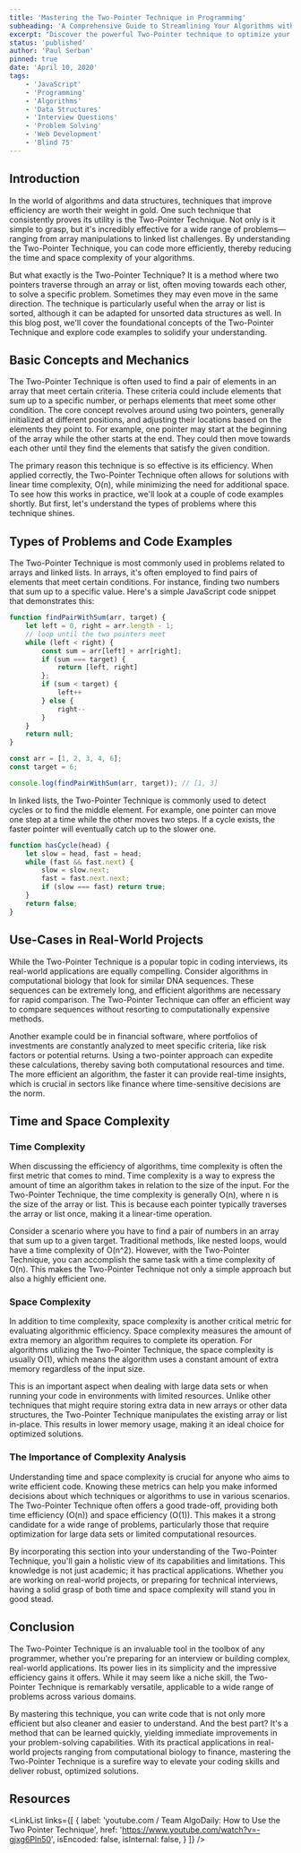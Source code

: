 ```yaml
---
title: 'Mastering the Two-Pointer Technique in Programming'
subheading: 'A Comprehensive Guide to Streamlining Your Algorithms with the Two-Pointer Technique'
excerpt: "Discover the powerful Two-Pointer technique to optimize your algorithms. Whether you're preparing for a coding interview or improving real-world applications, our comprehensive guide offers insights and code examples to make you a Two-Pointer pro."
status: 'published'
author: 'Paul Serban'
pinned: true
date: 'April 10, 2020'
tags:
    - 'JavaScript'
    - 'Programming'
    - 'Algorithms'
    - 'Data Structures'
    - 'Interview Questions'
    - 'Problem Solving'
    - 'Web Development'
    - 'Blind 75'
---
```


## Introduction

In the world of algorithms and data structures, techniques that improve efficiency are worth their weight in gold. One such technique that consistently proves its utility is the Two-Pointer Technique. Not only is it simple to grasp, but it's incredibly effective for a wide range of problems—ranging from array manipulations to linked list challenges. By understanding the Two-Pointer Technique, you can code more efficiently, thereby reducing the time and space complexity of your algorithms.

But what exactly is the Two-Pointer Technique? It is a method where two pointers traverse through an array or list, often moving towards each other, to solve a specific problem. Sometimes they may even move in the same direction. The technique is particularly useful when the array or list is sorted, although it can be adapted for unsorted data structures as well. In this blog post, we'll cover the foundational concepts of the Two-Pointer Technique and explore code examples to solidify your understanding.

## Basic Concepts and Mechanics

The Two-Pointer Technique is often used to find a pair of elements in an array that meet certain criteria. These criteria could include elements that sum up to a specific number, or perhaps elements that meet some other condition. The core concept revolves around using two pointers, generally initialized at different positions, and adjusting their locations based on the elements they point to. For example, one pointer may start at the beginning of the array while the other starts at the end. They could then move towards each other until they find the elements that satisfy the given condition.

The primary reason this technique is so effective is its efficiency. When applied correctly, the Two-Pointer Technique often allows for solutions with linear time complexity, O(n), while minimizing the need for additional space. To see how this works in practice, we'll look at a couple of code examples shortly. But first, let's understand the types of problems where this technique shines.

## Types of Problems and Code Examples

The Two-Pointer Technique is most commonly used in problems related to arrays and linked lists. In arrays, it's often employed to find pairs of elements that meet certain conditions. For instance, finding two numbers that sum up to a specific value. Here's a simple JavaScript code snippet that demonstrates this:

```javascript
function findPairWithSum(arr, target) {
    let left = 0, right = arr.length - 1;
    // loop until the two pointers meet
    while (left < right) {
        const sum = arr[left] + arr[right];
        if (sum === target) {
            return [left, right]
        };
        if (sum < target) {
            left++
        } else {
            right--
        }
    }
    return null;
}

const arr = [1, 2, 3, 4, 6];
const target = 6;

console.log(findPairWithSum(arr, target)); // [1, 3]
```

In linked lists, the Two-Pointer Technique is commonly used to detect cycles or to find the middle element. For example, one pointer can move one step at a time while the other moves two steps. If a cycle exists, the faster pointer will eventually catch up to the slower one.

```javascript
function hasCycle(head) {
    let slow = head, fast = head;
    while (fast && fast.next) {
        slow = slow.next;
        fast = fast.next.next;
        if (slow === fast) return true;
    }
    return false;
}
```

## Use-Cases in Real-World Projects

While the Two-Pointer Technique is a popular topic in coding interviews, its real-world applications are equally compelling. Consider algorithms in computational biology that look for similar DNA sequences. These sequences can be extremely long, and efficient algorithms are necessary for rapid comparison. The Two-Pointer Technique can offer an efficient way to compare sequences without resorting to computationally expensive methods.

Another example could be in financial software, where portfolios of investments are constantly analyzed to meet specific criteria, like risk factors or potential returns. Using a two-pointer approach can expedite these calculations, thereby saving both computational resources and time. The more efficient an algorithm, the faster it can provide real-time insights, which is crucial in sectors like finance where time-sensitive decisions are the norm.

## Time and Space Complexity

### Time Complexity
When discussing the efficiency of algorithms, time complexity is often the first metric that comes to mind. Time complexity is a way to express the amount of time an algorithm takes in relation to the size of the input. For the Two-Pointer Technique, the time complexity is generally O(n), where n is the size of the array or list. This is because each pointer typically traverses the array or list once, making it a linear-time operation.

Consider a scenario where you have to find a pair of numbers in an array that sum up to a given target. Traditional methods, like nested loops, would have a time complexity of O(n^2). However, with the Two-Pointer Technique, you can accomplish the same task with a time complexity of O(n). This makes the Two-Pointer Technique not only a simple approach but also a highly efficient one.

### Space Complexity
In addition to time complexity, space complexity is another critical metric for evaluating algorithmic efficiency. Space complexity measures the amount of extra memory an algorithm requires to complete its operation. For algorithms utilizing the Two-Pointer Technique, the space complexity is usually O(1), which means the algorithm uses a constant amount of extra memory regardless of the input size.

This is an important aspect when dealing with large data sets or when running your code in environments with limited resources. Unlike other techniques that might require storing extra data in new arrays or other data structures, the Two-Pointer Technique manipulates the existing array or list in-place. This results in lower memory usage, making it an ideal choice for optimized solutions.

### The Importance of Complexity Analysis
Understanding time and space complexity is crucial for anyone who aims to write efficient code. Knowing these metrics can help you make informed decisions about which techniques or algorithms to use in various scenarios. The Two-Pointer Technique often offers a good trade-off, providing both time efficiency (O(n)) and space efficiency (O(1)). This makes it a strong candidate for a wide range of problems, particularly those that require optimization for large data sets or limited computational resources.

By incorporating this section into your understanding of the Two-Pointer Technique, you'll gain a holistic view of its capabilities and limitations. This knowledge is not just academic; it has practical applications. Whether you are working on real-world projects, or preparing for technical interviews, having a solid grasp of both time and space complexity will stand you in good stead.

## Conclusion

The Two-Pointer Technique is an invaluable tool in the toolbox of any programmer, whether you're preparing for an interview or building complex, real-world applications. Its power lies in its simplicity and the impressive efficiency gains it offers. While it may seem like a niche skill, the Two-Pointer Technique is remarkably versatile, applicable to a wide range of problems across various domains.

By mastering this technique, you can write code that is not only more efficient but also cleaner and easier to understand. And the best part? It's a method that can be learned quickly, yielding immediate improvements in your problem-solving capabilities. With its practical applications in real-world projects ranging from computational biology to finance, mastering the Two-Pointer Technique is a surefire way to elevate your coding skills and deliver robust, optimized solutions.

## Resources

<LinkList
    links={[
        {
            label: 'youtube.com / Team AlgoDaily: How to Use the Two Pointer Technique',
            href: 'https://www.youtube.com/watch?v=-gjxg6Pln50',
            isEncoded: false,
            isInternal: false,
        }
    ]}
/>

<ImageSvg svgName="two-pointer-technique-diagram"/>